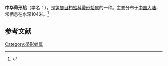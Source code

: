 {{Speciesbox
| name = 中华帚形蛤
| image = 
| image_width = 
| genus = Cardiomya
| species = sinica
| authority = Xu, 1980
}}
'''中华帚形蛤'''（学名：''{{lang|la|Cardiomya sinica}}''），是[[笋螂目|笋螂目]][[杓蛤科|杓蛤科]][[帚形蛤属|帚形蛤属]]的一种。主要分布于[[中国大陆|中国大陆]]，常栖息在水深104米。<ref>{{cite web|url=http://shell.sinica.edu.tw/chinese/shellbase_detail.php?science_no=3961|title=国际贝库：中华帚形蛤|publisher=台湾贝类资料库|accessdate=2009-08-11|archive-date=2016-03-04|archive-url=https://web.archive.org/web/20160304205408/http://shell.sinica.edu.tw/chinese/shellbase_detail.php?science_no=3961|dead-url=no}}</ref>

== 参考文献 ==
{{reflist}}
{{Taxonbar|from=Q13455152}}

[[Category:帚形蛤属|Category:帚形蛤属]]